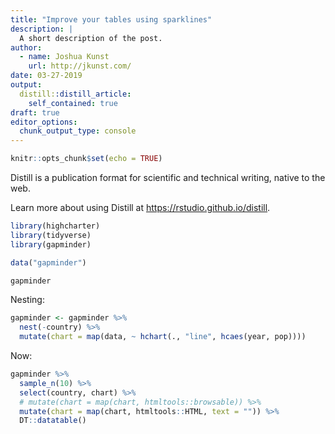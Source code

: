 ```yaml
---
title: "Improve your tables using sparklines"
description: |
  A short description of the post.
author:
  - name: Joshua Kunst
    url: http://jkunst.com/
date: 03-27-2019
output:
  distill::distill_article:
    self_contained: true
draft: true
editor_options: 
  chunk_output_type: console
---
```


```r
knitr::opts_chunk$set(echo = TRUE)
```

Distill is a publication format for scientific and technical writing, native to the web.

Learn more about using Distill at <https://rstudio.github.io/distill>.

```r
library(highcharter)
library(tidyverse)
library(gapminder)

data("gapminder")

gapminder
```

Nesting:

```r
gapminder <- gapminder %>% 
  nest(-country) %>% 
  mutate(chart = map(data, ~ hchart(., "line", hcaes(year, pop))))
```

Now:

```r
gapminder %>% 
  sample_n(10) %>% 
  select(country, chart) %>% 
  # mutate(chart = map(chart, htmltools::browsable)) %>% 
  mutate(chart = map(chart, htmltools::HTML, text = "")) %>% 
  DT::datatable()
```




